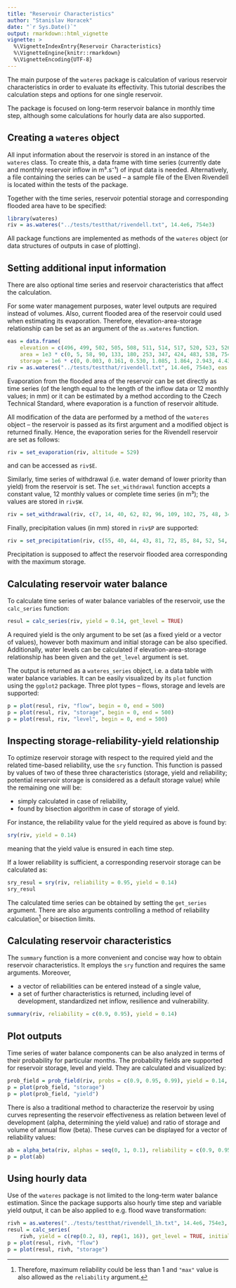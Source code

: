 ```yaml
---
title: "Reservoir Characteristics"
author: "Stanislav Horacek"
date: "`r Sys.Date()`"
output: rmarkdown::html_vignette
vignette: >
  %\VignetteIndexEntry{Reservoir Characteristics}
  %\VignetteEngine{knitr::rmarkdown}
  %\VignetteEncoding{UTF-8}
---
```


The main purpose of the `wateres` package is calculation of various reservoir characteristics in order to evaluate its effectivity. This tutorial describes the calculation steps and options for one single reservoir.

The package is focused on long-term reservoir balance in monthly time step, although some calculations for hourly data are also supported.

## Creating a `wateres` object
All input information about the reservoir is stored in an instance of the `wateres` class. To create this, a data frame with time series (currently date and monthly reservoir inflow in m³.s⁻¹) of input data is needed. Alternatively, a file containing the series can be used – a sample file of the Elven Rivendell is located within the tests of the package.

Together with the time series, reservoir potential storage and corresponding flooded area have to be specified:
```r
library(wateres)
riv = as.wateres("../tests/testthat/rivendell.txt", 14.4e6, 754e3)
```
All package functions are implemented as methods of the `wateres` object (or data structures of outputs in case of plotting).

## Setting additional input information

There are also optional time series and reservoir characteristics that affect the calculation. 

For some water management purposes, water level outputs are required instead of volumes. Also, current flooded area of the reservoir could used when estimating its evaporation. Therefore, elevation-area-storage relationship can be set as an argument of the `as.wateres` function.

```r
eas = data.frame(
    elevation = c(496, 499, 502, 505, 508, 511, 514, 517, 520, 523, 526, 529),
    area = 1e3 * c(0, 5, 58, 90, 133, 180, 253, 347, 424, 483, 538, 754),
    storage = 1e6 * c(0, 0.003, 0.161, 0.530, 1.085, 1.864, 2.943, 4.439, 6.362, 8.626, 11.175, 14.4))
riv = as.wateres("../tests/testthat/rivendell.txt", 14.4e6, 754e3, eas = eas)
```
Evaporation from the flooded area of the reservoir can be set directly as time series (of the length equal to the length of the inflow data or 12 monthly values; in mm) or it can be estimated by a method according to the Czech Technical Standard, where evaporation is a function of reservoir altitude.

All modification of the data are performed by a method of the `wateres` object -- the reservoir is passed as its first argument and a modified object is returned finally. Hence, the evaporation series for the Rivendell reservoir are set as follows:
```r
riv = set_evaporation(riv, altitude = 529)
```
and can be accessed as `riv$E`.

Similarly, time series of withdrawal (i.e. water demand of lower priority than yield) from the reservoir is set. The `set_withdrawal` function accepts a constant value, 12 monthly values or complete time series (in m³); the values are stored in `riv$W`.
```r
riv = set_withdrawal(riv, c(7, 14, 40, 62, 82, 96, 109, 102, 75, 48, 34, 13))
```

Finally, precipitation values (in mm) stored in `riv$P` are supported:
```r
riv = set_precipitation(riv, c(55, 40, 44, 43, 81, 72, 85, 84, 52, 54, 48, 58))
```
Precipitation is supposed to affect the reservoir flooded area corresponding with the maximum storage.

## Calculating reservoir water balance
To calculate time series of water balance variables of the reservoir, use the `calc_series` function:
```r
resul = calc_series(riv, yield = 0.14, get_level = TRUE)
```
A required yield is the only argument to be set (as a fixed yield or a vector of values), however both maximum and initial storage can be also specified. Additionally, water levels can be calculated if elevation-area-storage relationship has been given and the `get_level` argument is set.

The output is returned as a `wateres_series` object, i.e. a data table with water balance variables. It can be easily visualized by its `plot` function using the `ggplot2` package. Three plot types -- flows, storage and levels are supported:
```r
p = plot(resul, riv, "flow", begin = 0, end = 500)
p = plot(resul, riv, "storage", begin = 0, end = 500)
p = plot(resul, riv, "level", begin = 0, end = 500)
```

## Inspecting storage-reliability-yield relationship
To optimize reservoir storage with respect to the required yield and the related time-based reliability, use the `sry` function. This function is passed by values of two of these three characteristics (storage, yield and reliability; potential reservoir storage is considered as a default storage value) while the remaining one will be:

* simply calculated in case of reliability,
* found by bisection algorithm in case of storage of yield.

For instance, the reliability value for the yield required as above is found by:
```r
sry(riv, yield = 0.14)
```
meaning that the yield value is ensured in each time step.

If a lower reliability is sufficient, a corresponding reservoir storage can be calculated as:
```r
sry_resul = sry(riv, reliability = 0.95, yield = 0.14)
sry_resul
```
The calculated time series can be obtained by setting the `get_series` argument. There are also arguments controlling a method of reliability calculation^[Therefore, maximum reliability could be less than 1 and `"max"` value is also allowed as the `reliability` argument.] or bisection limits.

## Calculating reservoir characteristics
The `summary` function is a more convenient and concise way how to obtain reservoir characteristics. It employs the `sry` function and requires the same arguments. Moreover,

* a vector of reliabilities can be entered instead of a single value,
* a set of further characteristics is returned, including level of development, standardized net inflow, resilience and vulnerability.

```r
summary(riv, reliability = c(0.9, 0.95), yield = 0.14)
```

## Plot outputs
Time series of water balance components can be also analyzed in terms of their probability for particular months. The probability fields are supported for reservoir storage, level and yield. They are calculated and visualized by:

```r
prob_field = prob_field(riv, probs = c(0.9, 0.95, 0.99), yield = 0.14, storage = sry_resul$storage)
p = plot(prob_field, "storage")
p = plot(prob_field, "yield")
```

There is also a traditional method to characterize the reservoir by using curves representing the reservoir effectiveness as relation between level of development (alpha, determining the yield value) and ratio of storage and volume of annual flow (beta). These curves can be displayed for a vector of reliability values:
```r
ab = alpha_beta(riv, alphas = seq(0, 1, 0.1), reliability = c(0.9, 0.95, 0.99))
p = plot(ab)
```

## Using hourly data
Use of the `wateres` package is not limited to the long-term water balance estimation. Since the package supports also hourly time step and variable yield output, it can be also applied to e.g. flood wave transformation:
```r
rivh = as.wateres("../tests/testthat/rivendell_1h.txt", 14.4e6, 754e3, eas = eas, time_step = "hour")
resul = calc_series(
    rivh, yield = c(rep(0.2, 8), rep(1, 16)), get_level = TRUE, initial_storage = 14e6)
p = plot(resul, rivh, "flow")
p = plot(resul, rivh, "storage")
```
